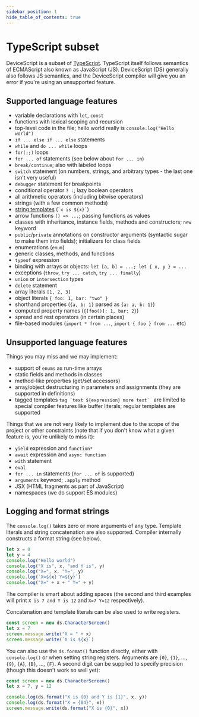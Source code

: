 ```yaml
---
sidebar_position: 1
hide_table_of_contents: true
---
```


# TypeScript subset

DeviceScript is a subset of [TypeScript](https://www.typescriptlang.org).
TypeScript itself follows semantics of ECMAScript also known as JavaScript (JS).
DeviceScript (DS) generally also follows JS semantics, and the DeviceScript compiler
will give you an error if you're using an unsupported feature.

## Supported language features

* variable declarations with `let`, `const`
* functions with lexical scoping and recursion
* top-level code in the file; hello world really is `console.log("Hello world")`
* `if ... else if ... else` statements
* `while` and `do ... while` loops
* `for(;;)` loops
* `for ... of` statements (see below about `for ... in`)
* `break/continue`; also with labeled loops
* `switch` statement (on numbers, strings, and arbitrary types - the last one isn't very useful)
* `debugger` statement for breakpoints
* conditional operator `? :`; lazy boolean operators
* all arithmetic operators (including bitwise operators)
* strings (with a few common methods)
* [string templates](https://developer.mozilla.org/en-US/docs/Web/JavaScript/Reference/Template_literals) (`` `x is ${x}` ``)
* arrow functions `() => ...`; passing functions as values
* classes with inheritance, instance fields, methods and constructors; `new` keyword
* `public`/`private` annotations on constructor arguments (syntactic sugar to make them into fields); initializers for class fields
* enumerations (`enum`)
* generic classes, methods, and functions
* `typeof` expression
* binding with arrays or objects: `let [a, b] = ...; let { x, y } = ...`
* exceptions (`throw`, `try ... catch`, `try ... finally`)
* `union` or `intersection` types
* `delete` statement
* array literals `[1, 2, 3]`
* object literals `{ foo: 1, bar: "two" }`
* shorthand properties (`{a, b: 1}` parsed as `{a: a, b: 1}`)
* computed property names (`{[foo()]: 1, bar: 2}`)
* spread and rest operators (in certain places)
* file-based modules (`import * from ...`, `import { foo } from ...` etc)

## Unsupported language features

Things you may miss and we may implement:

* support of `enums` as run-time arrays
* static fields and methods in classes
* method-like properties (get/set accessors)
* array/object destructuring in parameters and assignments (they are supported in definitions)
* tagged templates ``tag `text ${expression} more text` `` are limited to special compiler features
  like buffer literals; regular templates are supported

Things that we are not very likely to implement due to the scope of the project
or other constraints (note that if you don't know what a given feature is, you're
unlikely to miss it):

* `yield` expression and ``function*``
* `await` expression and `async function`
* `with` statement
* `eval`
* `for ... in` statements (`for ... of` is supported)
* `arguments` keyword; `.apply` method
* JSX (HTML fragments as part of JavaScript)
* namespaces (we do support ES modules)



## Logging and format strings

The `console.log()` takes zero or more arguments of any type.
Template literals and string concatenation are also supported.
Compiler internally constructs a format string (see below).

```ts
let x = 0
let y = 4
console.log("Hello world")
console.log("X is", x, "and Y is", y)
console.log("X=", x, "Y=", y)
console.log(`X=${x} Y=${y}`)
console.log("X=" + x + " Y=" + y)
```

The compiler is smart about adding spaces (the second and third examples will print `X is 7 and Y is 12`
and `X=7 Y=12` respectively).

Concatenation and template literals can be also used to write registers.

```ts skip
const screen = new ds.CharacterScreen()
let x = 7
screen.message.write("X = " + x)
screen.message.write(`X is ${x}`)
```

You can also use the `ds.format()` function directly, either with `console.log()` or
when setting string registers.
Arguments are `{0}`, `{1}`, ..., `{9}`, `{A}`, `{B}`, ..., `{F}`.
A second digit can be supplied to specify precision (though this doesn't work so well yet):

```ts skip
const screen = new ds.CharacterScreen()
let x = 7, y = 12

console.log(ds.format("X is {0} and Y is {1}", x, y))
console.log(ds.format("X = {04}", x))
screen.message.write(ds.format("X is {0}", x))
```
